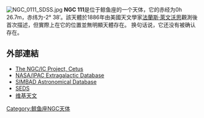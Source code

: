 [[File:NGC_0111_SDSS.jpg|thumb]]
'''NGC 111'''是位于鲸鱼座的一个天体，它的赤经为0h 26.7m，赤纬为-2° 38′。該天體於1886年由美國天文學家[[法蘭斯·萊文沃思|法蘭斯·萊文沃思]]觀測後首次描述，但實際上在它的位置並無明顯天體存在。
换句话说，它还没有被确认存在。

== 外部連結 ==
* [https://web.archive.org/web/20140222100731/http://www.ngcicproject.org/pobslist/cet.htm The NGC/IC Project, Cetus]
* [http://nedwww.ipac.caltech.edu/cgi-bin/nph-objsearch?objname=NGC+111 NASA/IPAC Extragalactic Database]{{Wayback|url=http://nedwww.ipac.caltech.edu/cgi-bin/nph-objsearch?objname=NGC+111 |date=20191018172956 }}
* [http://simbad.u-strasbg.fr/simbad/sim-basic?Ident=NGC+111 SIMBAD Astronomical Database]{{Wayback|url=http://simbad.u-strasbg.fr/simbad/sim-basic?Ident=NGC+111 |date=20140222171454 }}
* [http://www.seds.org/~spider/ngc/revngcic.cgi?NGC111 SEDS]{{dead link|date=2017年11月 |bot=InternetArchiveBot |fix-attempted=yes }}
* [https://web.archive.org/web/20140222144034/http://wiki.skylook.org/wiki/NGC%20111 维基天文]
{{天文学小作品}}
[[Category:鲸鱼座NGC天体|Category:鲸鱼座NGC天体]]